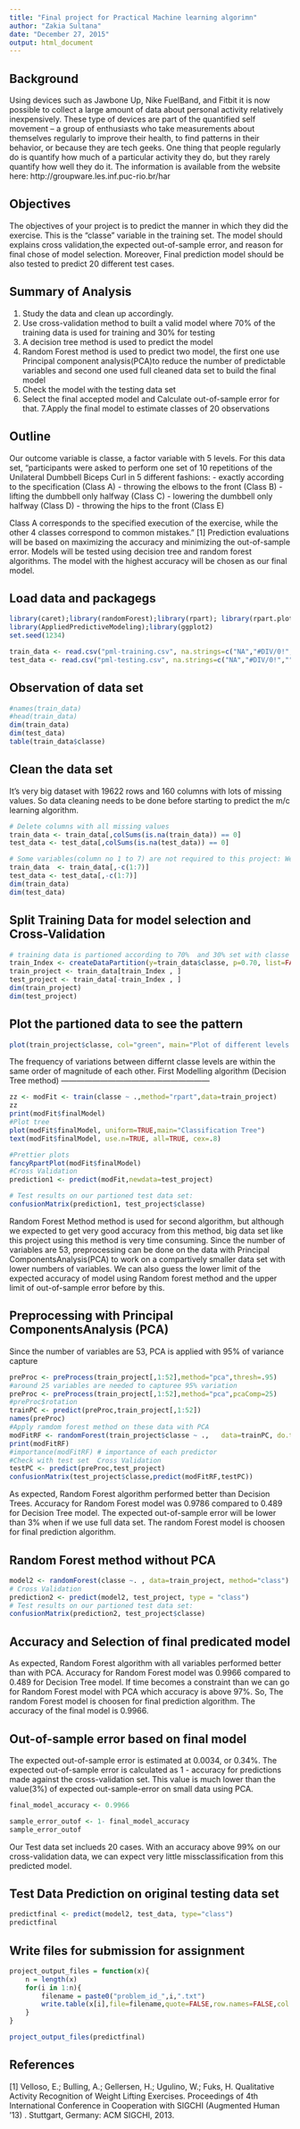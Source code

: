 ```yaml
---
title: "Final project for Practical Machine learning algorimn"
author: "Zakia Sultana"
date: "December 27, 2015"
output: html_document
---
```


**Background**
---------------------------------------------------------
Using devices such as Jawbone Up, Nike FuelBand, and Fitbit it is now possible to collect a large amount of data about personal activity relatively inexpensively. These type of devices are part of the quantified self movement – a group of enthusiasts who take measurements about themselves regularly to improve their health, to find patterns in their behavior, or because they are tech geeks. One thing that people regularly do is quantify how much of a particular activity they do, but they rarely quantify how well they do it. 
The information is available from the website here: http://groupware.les.inf.puc-rio.br/har


Objectives
---------------------------------------------------------
The objectives of your project is to predict the manner in which they did the exercise. This is the “classe” variable in the training set. The model should explains cross validation,the expected out-of-sample error, and reason for final chose of model selection. Moreover, Final prediction model should be also tested to predict 20 different test cases.


Summary of Analysis
---------------------------------------------------------
1.	Study the data and clean up accordingly.
2.	Use cross-validation method to built a valid model where 70% of the training
data is used for training and 30% for testing
3. A decision tree method is used to predict the model
4.  Random Forest method is used to predict two model, the first one use Principal
component analysis(PCA)to reduce the number of predictable variables and second one
used full cleaned data set to build the final model
5. Check the model with the testing data set 
6. Select the final accepted model and  Calculate out-of-sample error for that.	
7.Apply the final model to estimate classes of 20 observations


Outline
---------------------------------------------------------
Our outcome variable is classe, a factor variable with 5 levels. For this data set, “participants were asked to perform one set of 10 repetitions of the Unilateral Dumbbell Biceps Curl in 5 different fashions:
- exactly according to the specification (Class A)
- throwing the elbows to the front (Class B)
- lifting the dumbbell only halfway (Class C)
- lowering the dumbbell only halfway (Class D)
- throwing the hips to the front (Class E)

Class A corresponds to the specified execution of the exercise, while the other 4 classes correspond to common mistakes." [1] Prediction evaluations will be based on maximizing the accuracy and minimizing the out-of-sample error. Models will be tested using decision tree and random forest algorithms. The model with the highest accuracy will be chosen as our final model.

Load  data and packagegs
---------------------------------------------------------
```r
library(caret);library(randomForest);library(rpart); library(rpart.plot);library(rattle);
library(AppliedPredictiveModeling);library(ggplot2)
set.seed(1234)

train_data <- read.csv("pml-training.csv", na.strings=c("NA","#DIV/0!",""))
test_data <- read.csv("pml-testing.csv", na.strings=c("NA","#DIV/0!",""))
```
Observation of data set 
---------------------------------------------------------

```r
#names(train_data)
#head(train_data)
dim(train_data) 
dim(test_data)
table(train_data$classe)  

```
Clean the data set
---------------------------------------------------------
It's very big dataset with 19622 rows and 160 columns with lots of missing values. So data cleaning
needs to be done before starting to predict the m/c learning algorithm.
```r
# Delete columns with all missing values
train_data <- train_data[,colSums(is.na(train_data)) == 0]
test_data <- test_data[,colSums(is.na(test_data)) == 0]

# Some variables(column no 1 to 7) are not required to this project: We can delete these variables.
train_data  <- train_data[,-c(1:7)]
test_data <- test_data[,-c(1:7)]
dim(train_data)
dim(test_data)  


```
Split Training Data for model selection  and  Cross-Validation
---------------------------------------------------------
```r
# training data is partioned according to 70%  and 30% set with classe varibles 
train_Index <- createDataPartition(y=train_data$classe, p=0.70, list=FALSE)
train_project <- train_data[train_Index , ] 
test_project <- train_data[-train_Index , ]
dim(train_project) 
dim(test_project) 

```
Plot the partioned data to see the pattern
---------------------------------------------------------
```r

plot(train_project$classe, col="green", main="Plot of different levels of the variable classe ", xlab="classe levels", ylab="Frequency")
```
 The frequency of variations between differnt  classe levels are within the same order of magnitude of each other.
First Modelling algorithm (Decision Tree method)
---------------------------------------------------------
```r
zz <- modFit <- train(classe ~ .,method="rpart",data=train_project) 
zz
print(modFit$finalModel)
#Plot tree
plot(modFit$finalModel, uniform=TRUE,main="Classification Tree")
text(modFit$finalModel, use.n=TRUE, all=TRUE, cex=.8)

#Prettier plots
fancyRpartPlot(modFit$finalModel)
#Cross Validation
prediction1 <- predict(modFit,newdata=test_project) 

# Test results on our partioned test data set:
confusionMatrix(prediction1, test_project$classe)

```
Random Forest Method method is used for second algorithm, but although we expected to get very good accuracy from this method, big data set like this project using this method is very time consuming.
Since the number of variables are 53, preprocessing can be done on the data with Principal  ComponentsAnalysis(PCA) to work on a compartively smaller data set with lower numbers of variables.
We can also guess the lower limit of the expected accuracy of model using Random forest method and the upper limit of out-of-sample error before by this.

Preprocessing with Principal ComponentsAnalysis (PCA)
---------------------------------------------------------

Since the number of variables are 53, PCA is applied with 95% of variance capture
```r

preProc <- preProcess(train_project[,1:52],method="pca",thresh=.95) 
#around 25 variables are needed to capturee 95% variation
preProc <- preProcess(train_project[,1:52],method="pca",pcaComp=25) 
#preProc$rotation 
trainPC <- predict(preProc,train_project[,1:52])
names(preProc) 
#Apply ramdom forest method on these data with PCA 
modFitRF <- randomForest(train_project$classe ~ .,   data=trainPC, do.trace=F)
print(modFitRF) 
#importance(modFitRF) # importance of each predictor
#Check with test set  Cross Validation
testPC <- predict(preProc,test_project)
confusionMatrix(test_project$classe,predict(modFitRF,testPC))

```
As expected, Random Forest algorithm performed better than Decision Trees.
Accuracy for Random Forest model was 0.9786 compared to 0.489 for Decision Tree model.
The expected out-of-sample error will be lower than 3% when if we use full data set. 
The random Forest model is choosen for final prediction algorithm.

Random Forest method without PCA
---------------------------------------------------------

```r
model2 <- randomForest(classe ~. , data=train_project, method="class")
# Cross Validation
prediction2 <- predict(model2, test_project, type = "class")
# Test results on our partioned test data set:
confusionMatrix(prediction2, test_project$classe)

```
Accuracy and Selection of final predicated model
---------------------------------------------------------
As expected, Random Forest algorithm with all variables performed better than with PCA. Accuracy for Random Forest model was 0.9966 compared to 0.489 for Decision Tree model. If time becomes a constraint than we can go for Random Forest model with PCA which accuracy is above 97%. So, The random Forest model is choosen for final prediction algorithm. The accuracy of the final model is 0.9966. 

Out-of-sample error based on final model
---------------------------------------------------------
The expected out-of-sample error is estimated at 0.0034, or 0.34%. The expected out-of-sample error is calculated as 1 - accuracy for predictions made against the cross-validation set. This value is much lower than the value(3%) of expected out-sample-error on small data using PCA.
```r

final_model_accuracy <- 0.9966  

sample_error_outof <- 1- final_model_accuracy
sample_error_outof 
```

 Our Test data set inclueds 20 cases. With an accuracy above 99% on our cross-validation data, we can expect very little missclassification from this predicted model.


Test Data Prediction on original testing data set
---------------------------------------------------------

```r

predictfinal <- predict(model2, test_data, type="class")
predictfinal
```


Write files for submission for assignment
---------------------------------------------------------
```r
project_output_files = function(x){
    n = length(x)
    for(i in 1:n){
        filename = paste0("problem_id_",i,".txt")
        write.table(x[i],file=filename,quote=FALSE,row.names=FALSE,col.names=FALSE)
    }
}

project_output_files(predictfinal)
```
 References
---------------------------------------------------------
 [1] Velloso, E.; Bulling, A.; Gellersen, H.; Ugulino, W.; Fuks, H. Qualitative Activity Recognition of Weight Lifting Exercises. Proceedings of 4th International Conference in Cooperation with SIGCHI (Augmented Human ’13) . Stuttgart, Germany: ACM SIGCHI, 2013.


